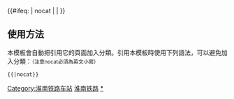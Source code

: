 {{鐵道路線| lua=1
| 模板名稱 = 淮南铁路
| 名稱 = [[淮南铁路]]
| 代表色 = #0033c9
| Logo = [[File:China Railways.svg|17px]]
| 背景顏色 = #FFFFFF
| 車站列表 = blstart ~ 蚌埠~ 蚌埠东 ~ 李楼站 (安徽省) ~ 田荣 ~ 刘府 ~ 西泉街 ~ 武店 ~ 年家岗 ~ #炉桥#<sub>''[[水蚌铁路]]''</sub> ~ blline ~ 张楼 ~ 毕家岗 ~ 蔡家岗 ~ 李郢孜 ~ 望峰岗 ~ 淮南西 ~ 淮南 ~ 大通站 (安徽省) ~ 九龙岗 ~ #s孔店s#<sub>''水张线''</sub> ~ blend ~ 水家湖 ~ 戴集 ~ s朱巷s ~ s陶家湖s ~ 下塘集 ~ s罗集s ~ 双墩集 ~ s孙岗s ~ blstart ~ 合肥北 ~ 合肥 ~ blline ~ 合肥东 ~ blend ~ 三十里铺 ~  撮镇 ~ 桥头集 ~ 烔炀河 ~ 中垾 ~ s巢县s ~ 巢湖西 ~ 巢湖 ~ s巢湖东站 (淮南铁路)s ~ s林头s ~ 双刘 ~ 东关站 (淮南铁路) ~ s长岗集s ~ 铜城闸 ~ s大易村s ~ s沈家巷s ~ 裕溪口 ~ blstart ~ 周曲家 ~ #s芜湖北站 (2000年前)s#<sub>''<s>[[芜裕轮渡]]</s>''</sub> ~ blline ~ <sub>''[[芜湖长江大桥]] ''</sub>#%[[芜湖东V场]]%#  ~ blend ~ 芜湖
| 註釋 = 客运运价里程表及货运运价里程表将[[水蚌铁路]]记作淮南线一段，淮南-水家湖记作水张线。
}}<includeonly>{{#ifeq: {{{1}}} | nocat | <!--空--> | [[Category:淮南铁路车站]] }}</includeonly><noinclude>

==使用方法==
本模板會自動把引用它的頁面加入分類。引用本模板時使用下列語法，可以避免加入分類：<small>（注意nocat必須為英文小寫）</small>
 <nowiki>{{</nowiki>{{PAGENAME}}<nowiki>|nocat}}</nowiki>
[[Category:中國鐵路路線模板|淮南铁路]]
[[Category:淮南铁路车站|*]]
</noinclude>